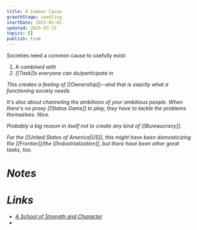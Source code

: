 ```yaml
---
title: A Common Cause
growthStage: seedling
startDate: 2025-02-01
updated: 2025-03-15
topics: []
publish: true
---
```


Societies need a common cause to usefully exist:

1. A <I to="Purpose"/> combined with
2. [[Task]]s everyone can do/participate in

This creates a feeling of [[Ownership]]—and that is exactly what a functioning society needs.

It's also about channeling the ambitions of your ambitious people. When there's no proxy [[Status Game]] to play, they have to tackle the problems themselves. Nice.

Probably a big reason in itself not to create any kind of [[Bureaucracy]].

For the [[United States of America|US]], this might have been domesticizing the [[Frontier]]/the [[Industrialization]], but there have been other great tasks, too.

# Notes


# Links
- [A School of Strength and Character](https://www.palladiummag.com/2023/03/30/a-school-of-strength-and-character/?ref=approachwithalacrity.com)
-
